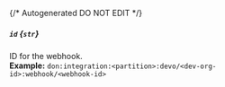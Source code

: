 {/* Autogenerated DO NOT EDIT  */}
##### `id` *{`str`}*
ID for the webhook.
<br/>
**Example:** `don:integration:<partition>:devo/<dev-org-id>:webhook/<webhook-id>`


